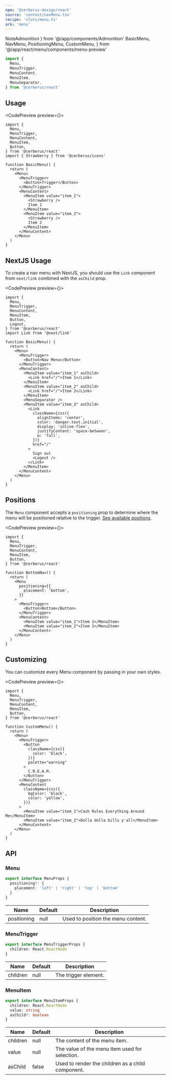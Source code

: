 ```yaml
---
npm: '@cerberus-design/react'
source: 'context/navMenu.tsx'
recipe: 'slots/menu.ts'
ark: 'menu'
---
```


  NoteAdmonition
} from '@/app/components/Admonition'
  BasicMenu,
  NavMenu,
  PositioningMenu,
  CustomMenu,
} from '@/app/react/menu/components/menu-preview'

```ts
import {
  Menu,
  MenuTrigger,
  MenuContent,
  MenuItem,
  MenuSeparator,
} from '@cerberus/react'
```

## Usage

<CodePreview preview={<BasicMenu />}>
```tsx title="nav.tsx"
import {
  Menu,
  MenuTrigger,
  MenuContent,
  MenuItem,
  Button,
} from '@cerberus/react'
import { Strawberry } from '@cerberus/icons'

function BasicMenu() {
  return (
    <Menu>
      <MenuTrigger>
        <Button>Trigger</Button>
      </MenuTrigger>
      <MenuContent>
        <MenuItem value="item_1">
          <Strawberry />
          Item 1
        </MenuItem>
        <MenuItem value="item_2">
          <Strawberry />
          Item 2
        </MenuItem>
      </MenuContent>
    </Menu>
  )
}
```
</CodePreview>

## NextJS Usage

To create a nav menu with NextJS, you should use the `Link` component from `next/link` combined with the `asChild` prop.

<CodePreview preview={<NavMenu />}>
```tsx title="nav.tsx" {8,15}
import {
  Menu,
  MenuTrigger,
  MenuContent,
  MenuItem,
  Button,
  Logout,
} from '@cerberus/react'
import Link from '@next/link'

function BasicMenu() {
  return (
    <Menu>
      <MenuTrigger>
        <Button>Nav Menu</Button>
      </MenuTrigger>
      <MenuContent>
        <MenuItem value="item_1" asChild>
          <Link href="/">Item 1</Link>
        </MenuItem>
        <MenuItem value="item_2" asChild>
          <Link href="/">Item 2</Link>
        </MenuItem>
        <MenuSeparator />
        <MenuItem value="item_3" asChild>
          <Link
            className={css({
              alignItems: 'center',
              color: 'danger.text.initial',
              display: 'inline-flex',
              justifyContent: 'space-between',
              w: 'full',
            })}
            href="/"
          >
            Sign out
            <Logout />
          </Link>
        </MenuItem>
      </MenuContent>
    </Menu>
  )
}
```
</CodePreview>

## Positions

The `Menu` component accepts a `positioning` prop to determine where the menu will be positioned relative to the trigger. [See available positions](#navmenulist).

<CodePreview preview={<PositioningMenu />}>
```tsx title="nav.tsx" {12-14}
import {
  Menu,
  MenuTrigger,
  MenuContent,
  MenuItem,
  Button,
} from '@cerberus/react'

function BottomNav() {
  return (
    <Menu
      positioning={{
        placement: 'bottom',
      }}
    >
      <MenuTrigger>
        <Button>Bottom</Button>
      </MenuTrigger>
      <MenuContent>
        <MenuItem value="item_1">Item 1</MenuItem>
        <MenuItem value="item_2">Item 2</MenuItem>
      </MenuContent>
    </Menu>
  )
}
```
</CodePreview>

## Customizing

You can customize every Menu component by passing in your own styles.

<CodePreview preview={<CustomMenu />}>
```tsx title="nav.tsx"
import {
  Menu,
  MenuTrigger,
  MenuContent,
  MenuItem,
  Button,
} from '@cerberus/react'

function CustomMenu() {
  return (
    <Menu>
      <MenuTrigger>
        <Button
          className={css({
            color: 'black',
          })}
          palette="warning"
        >
          C.R.E.A.M.
        </Button>
      </MenuTrigger>
      <MenuContent
        className={css({
          bgColor: 'black',
          color: 'yellow',
        })}
      >
        <MenuItem value="item_1">Cash Rules Everything Around Me</MenuItem>
        <MenuItem value="item_2">Dolla dolla bills y'all</MenuItem>
      </MenuContent>
    </Menu>
  )
}
```
</CodePreview>

## API

### Menu

```ts showLineNumbers=false
export interface MenuProps {
  positioning?: {
    placement: 'left' | 'right' | 'top' | 'bottom'
  }
}
```

| Name     | Default    |       Description                                   |
| -------- | ------- | ------------------------------------------------------ |
| positioning     | null   | Used to position the menu content.  |


### MenuTrigger

```ts showLineNumbers=false
export interface MenuTriggerProps {
  children: React.ReactNode
}
```

| Name     | Default    |       Description                                   |
| -------- | ------- | ------------------------------------------------------ |
| children     | null   | The trigger element.  |

### MenuItem

```ts showLineNumbers=false
export interface MenuItemProps {
  children: React.ReactNode
  value: string
  asChild?: boolean
}
```

| Name     | Default    |       Description                                   |
| -------- | ------- | ------------------------------------------------------ |
| children     | null   | The content of the menu item.  |
| value     | null   | The value of the menu item used for selection.  |
| asChild     | false   | Used to render the children as a child component.  |
